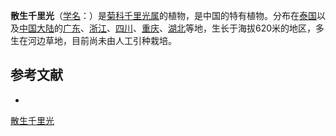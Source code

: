 {{Speciesbox
| name = 散生千里光
| status = 
| status_system = 
| image =
| genus = Senecio
| species = exul
| authority = Hance
}}

'''散生千里光'''（[[学名|学名]]：{{lang|la|''Senecio exul''}}）是[[菊科|菊科]][[千里光属|千里光属]]的植物，是中国的特有植物。分布在[[泰国|泰国]]以及[[中国大陆|中国大陆]]的[[广东|广东]]、[[浙江|浙江]]、[[四川|四川]]、[[重庆|重庆]]、[[湖北|湖北]]等地，生长于海拔620米的地区，多生在河边草地，目前尚未由人工引种栽培。

== 参考文献 ==
<div class="references-small">
* {{cite web| url =http://www.bioinfo.cn/db05/KmzwSpecies.php?action=view&id=5234| title =散生千里光| work =《中国高等植物数据库全库》| publisher =中国科学院微生物研究所| author =昆明植物研究所| accessdate =2009-02-25| deadurl =yes| archiveurl =https://web.archive.org/web/20160305004126/http://www.bioinfo.cn/db05/KmzwSpecies.php?action=view&id=5234| archivedate =2016-03-05}}
</div>
{{Taxonbar|from=Q11079295}}

[[Category:千里光属|散生千里光]]


{{植物小作品}}